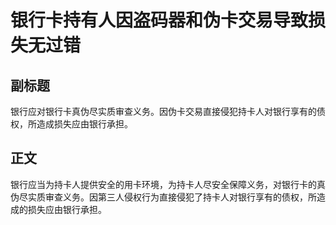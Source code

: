 # 银行卡持有人因盗码器和伪卡交易导致损失无过错
## 副标题
银行应对银行卡真伪尽实质审查义务。因伪卡交易直接侵犯持卡人对银行享有的债权，所造成损失应由银行承担。
## 正文
银行应当为持卡人提供安全的用卡环境，为持卡人尽安全保障义务，对银行卡的真伪尽实质审查义务。因第三人侵权行为直接侵犯了持卡人对银行享有的债权，所造成的损失应由银行承担。